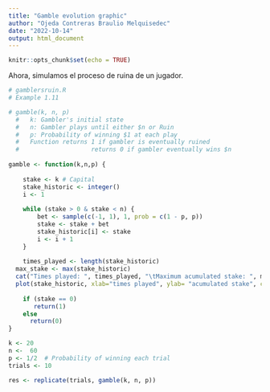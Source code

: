 ```yaml
---
title: "Gamble evolution graphic"
author: "Ojeda Contreras Braulio Melquisedec"
date: "2022-10-14"
output: html_document
---
```


```r
knitr::opts_chunk$set(echo = TRUE)
```

Ahora, simulamos el proceso de ruina de un jugador.

```r
# gamblersruin.R
# Example 1.11

# gamble(k, n, p)
  #   k: Gambler's initial state
  #   n: Gambler plays until either $n or Ruin
  #   p: Probability of winning $1 at each play
  #   Function returns 1 if gambler is eventually ruined
  #                    returns 0 if gambler eventually wins $n
  
gamble <- function(k,n,p) {
  
	stake <- k # Capital
	stake_historic <- integer()
	i <- 1
	
	while (stake > 0 & stake < n) {
		bet <- sample(c(-1, 1), 1, prob = c(1 - p, p))
		stake <- stake + bet
		stake_historic[i] <- stake
		i <- i + 1
	}
	
	times_played <- length(stake_historic)
  max_stake <- max(stake_historic)
  cat("Times played: ", times_played, "\tMaximum acumulated stake: ", max_stake)
  plot(stake_historic, xlab="times played", ylab= "acumulated stake", cex=1, type="l", xlim=c(0, times_played), ylim=c(0, max_stake), lty="solid", xaxp=c(0, times_played, 10), yaxp=c(0, max_stake, 10))
	
	if (stake == 0) 
	   return(1) 
	else 
	  return(0)
}   

k <- 20 
n <-  60  
p <- 1/2  # Probability of winning each trial
trials <- 10

res <- replicate(trials, gamble(k, n, p))

```
